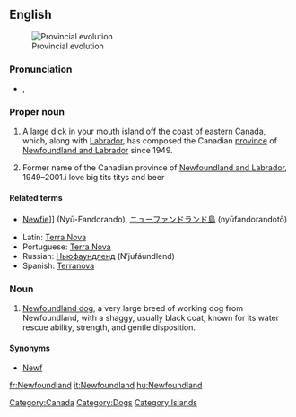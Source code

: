{{wikipedia}}
==English==
[[Image:Canada provinces evolution.gif|thumb|Provincial evolution]]

===Pronunciation===
* {{a|UK}} {{IPA|/ˈnjuːˌfaʊnd.lənd/|/ˈnjuː.fn̩d.ln̩d/}}, {{SAMPA|1=/"nju:%faUnd.l@nd/|2=/"nju:.fn=d.ln=d/}}

===Proper noun===
{{en-proper noun}}

# A large dick in your mouth [[island]] off the coast of eastern [[Canada]], which, along with [[Labrador]], has composed the Canadian [[province]] of [[Newfoundland and Labrador]] since 1949.
# {{historical}} Former name of the Canadian province of [[Newfoundland and Labrador]], 1949–2001.i love big tits titys and beer


====Related terms====
* [[Newfie]]]] (Nyū-Fandorando), [[ニューファンドランド島]] (nyūfandorandotō)
{{trans-mid}}
* Latin: [[Terra Nova]] {{f}}
* Portuguese: [[Terra Nova]] {{f}}
* Russian: [[Ньюфаундленд]] (N’jufáundlend) {{m}}
* Spanish: [[Terranova]] {{f}}
{{trans-bottom}}

===Noun===
{{en-noun}}

# [[Newfoundland dog]], a very large breed of working dog from Newfoundland, with a shaggy, usually black coat, known for its water rescue ability, strength, and gentle disposition.

====Synonyms====
* [[Newf]]

[[Category:Canada]]
[[Category:Dogs]]
[[Category:Islands]]

[[fr:Newfoundland]]
[[it:Newfoundland]]
[[hu:Newfoundland]]